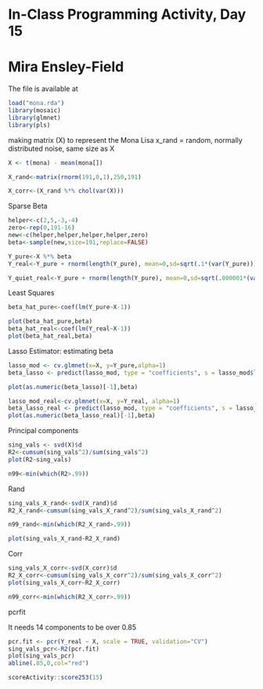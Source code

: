 # In-Class Programming Activity, Day 15

# Mira Ensley-Field

The file is available at
```r
load("mona.rda")
library(mosaic)
library(glmnet)
library(pls)
```

making matrix (X) to represent the Mona Lisa
x_rand = random, normally distributed noise, same size as X
```r
X <- t(mona) - mean(mona[])

X_rand<-matrix(rnorm(191,0,1),250,191)

X_corr<-(X_rand %*% chol(var(X))) 
```

Sparse Beta
```r
helper<-c(2,5,-3,-4)
zero<-rep(0,191-16)
new<-c(helper,helper,helper,helper,zero)
beta<-sample(new,size=191,replace=FALSE)

Y_pure<-X %*% beta
Y_real<-Y_pure + rnorm(length(Y_pure), mean=0,sd=sqrt(.1*(var(Y_pure))))

Y_quiet_real<-Y_pure + rnorm(length(Y_pure), mean=0,sd=sqrt(.000001*(var(Y_pure))))

```

Least Squares
```r
beta_hat_pure<-coef(lm(Y_pure~X-1))

plot(beta_hat_pure,beta)
beta_hat_real<-coef(lm(Y_real~X-1))
plot(beta_hat_real,beta)
```

Lasso Estimator: estimating beta
```r
lasso_mod <- cv.glmnet(x=X, y=Y_pure,alpha=1)
beta_lasso <- predict(lasso_mod, type = "coefficients", s = lasso_mod$lambda.min)

plot(as.numeric(beta_lasso)[-1],beta)

lasso_mod_real<-cv.glmnet(x=X, y=Y_real, alpha=1)
beta_lasso_real <- predict(lasso_mod, type = "coefficients", s = lasso_mod$lambda.min)
plot(as.numeric(beta_lasso_real)[-1],beta)
```

Principal components
```r
sing_vals <- svd(X)$d
R2<-cumsum(sing_vals^2)/sum(sing_vals^2)
plot(R2~sing_vals)

n99<-min(which(R2>.99))
```

Rand
```r
sing_vals_X_rand<-svd(X_rand)$d
R2_X_rand<-cumsum(sing_vals_X_rand^2)/sum(sing_vals_X_rand^2)

n99_rand<-min(which(R2_X_rand>.99))

plot(sing_vals_X_rand~R2_X_rand)
```

Corr
```r
sing_vals_X_corr<-svd(X_corr)$d
R2_X_corr<-cumsum(sing_vals_X_corr^2)/sum(sing_vals_X_corr^2)
plot(sing_vals_X_corr~R2_X_corr)

n99_corr<-min(which(R2_X_corr>.99))

```

pcrfit

It needs 14 components to be over 0.85
```r
pcr.fit <- pcr(Y_real ~ X, scale = TRUE, validation="CV")
sing_vals_pcr<-R2(pcr.fit)
plot(sing_vals_pcr)
abline(.85,0,col="red")


```


```r
scoreActivity::score253(15)
```